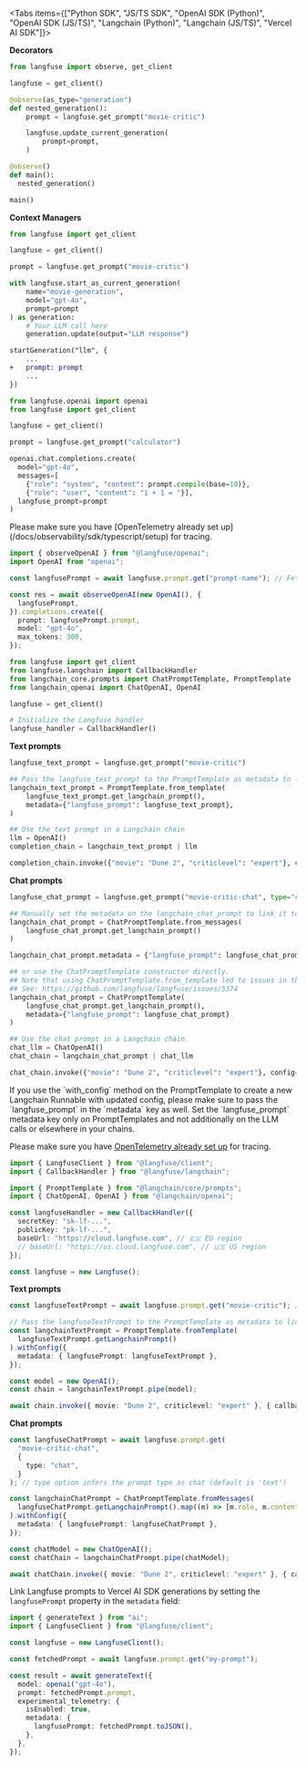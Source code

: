 <Tabs items={["Python SDK", "JS/TS SDK", "OpenAI SDK (Python)", "OpenAI SDK (JS/TS)", "Langchain (Python)", "Langchain (JS/TS)", "Vercel AI SDK"]}>
<Tab>

**Decorators**

```python
from langfuse import observe, get_client

langfuse = get_client()

@observe(as_type="generation")
def nested_generation():
    prompt = langfuse.get_prompt("movie-critic")

    langfuse.update_current_generation(
        prompt=prompt,
    )

@observe()
def main():
  nested_generation()

main()
```

**Context Managers**

```python
from langfuse import get_client

langfuse = get_client()

prompt = langfuse.get_prompt("movie-critic")

with langfuse.start_as_current_generation(
    name="movie-generation",
    model="gpt-4o",
    prompt=prompt
) as generation:
    # Your LLM call here
    generation.update(output="LLM response")
```

</Tab>

<Tab>

```diff
startGeneration("llm", {
    ...
+   prompt: prompt
    ...
})
```

</Tab>

<Tab>

```python /langfuse_prompt=prompt/
from langfuse.openai import openai
from langfuse import get_client

langfuse = get_client()

prompt = langfuse.get_prompt("calculator")

openai.chat.completions.create(
  model="gpt-4o",
  messages=[
    {"role": "system", "content": prompt.compile(base=10)},
    {"role": "user", "content": "1 + 1 = "}],
  langfuse_prompt=prompt
)
```

</Tab>

<Tab>
Please make sure you have [OpenTelemetry already set up](/docs/observability/sdk/typescript/setup) for tracing.

```ts /langfusePrompt,/
import { observeOpenAI } from "@langfuse/openai";
import OpenAI from "openai";

const langfusePrompt = await langfuse.prompt.get("prompt-name"); // Fetch a previously created prompt

const res = await observeOpenAI(new OpenAI(), {
  langfusePrompt,
}).completions.create({
  prompt: langfusePrompt.prompt,
  model: "gpt-4o",
  max_tokens: 300,
});
```

</Tab>

<Tab>

```python
from langfuse import get_client
from langfuse.langchain import CallbackHandler
from langchain_core.prompts import ChatPromptTemplate, PromptTemplate
from langchain_openai import ChatOpenAI, OpenAI

langfuse = get_client()

# Initialize the Langfuse handler
langfuse_handler = CallbackHandler()
```

**Text prompts**

```python /"langfuse_prompt"/
langfuse_text_prompt = langfuse.get_prompt("movie-critic")

## Pass the langfuse_text_prompt to the PromptTemplate as metadata to link it to generations that use it
langchain_text_prompt = PromptTemplate.from_template(
    langfuse_text_prompt.get_langchain_prompt(),
    metadata={"langfuse_prompt": langfuse_text_prompt},
)

## Use the text prompt in a Langchain chain
llm = OpenAI()
completion_chain = langchain_text_prompt | llm

completion_chain.invoke({"movie": "Dune 2", "criticlevel": "expert"}, config={"callbacks": [langfuse_handler]})
```

**Chat prompts**

```python /"langfuse_prompt"/
langfuse_chat_prompt = langfuse.get_prompt("movie-critic-chat", type="chat")

## Manually set the metadata on the langchain_chat_prompt to link it to generations that use it
langchain_chat_prompt = ChatPromptTemplate.from_messages(
    langfuse_chat_prompt.get_langchain_prompt()
)

langchain_chat_prompt.metadata = {"langfuse_prompt": langfuse_chat_prompt}

## or use the ChatPromptTemplate constructor directly.
## Note that using ChatPromptTemplate.from_template led to issues in the past
## See: https://github.com/langfuse/langfuse/issues/5374
langchain_chat_prompt = ChatPromptTemplate(
    langfuse_chat_prompt.get_langchain_prompt(),
    metadata={"langfuse_prompt": langfuse_chat_prompt}
)

## Use the chat prompt in a Langchain chain
chat_llm = ChatOpenAI()
chat_chain = langchain_chat_prompt | chat_llm

chat_chain.invoke({"movie": "Dune 2", "criticlevel": "expert"}, config={"callbacks": [langfuse_handler]})
```

<Callout type="info">
  If you use the `with_config` method on the PromptTemplate to create a new
  Langchain Runnable with updated config, please make sure to pass the
  `langfuse_prompt` in the `metadata` key as well.
</Callout>

<Callout type="info">
  Set the `langfuse_prompt` metadata key only on PromptTemplates and not
  additionally on the LLM calls or elsewhere in your chains.
</Callout>

</Tab>

<Tab>

Please make sure you have [OpenTelemetry already set up](/docs/observability/sdk/typescript/setup) for tracing.

```ts
import { LangfuseClient } from "@langfuse/client";
import { CallbackHandler } from "@langfuse/langchain";

import { PromptTemplate } from "@langchain/core/prompts";
import { ChatOpenAI, OpenAI } from "@langchain/openai";

const langfuseHandler = new CallbackHandler({
  secretKey: "sk-lf-...",
  publicKey: "pk-lf-...",
  baseUrl: "https://cloud.langfuse.com", // 🇪🇺 EU region
  // baseUrl: "https://us.cloud.langfuse.com", // 🇺🇸 US region
});

const langfuse = new Langfuse();
```

**Text prompts**

```ts /metadata: { langfusePrompt:/
const langfuseTextPrompt = await langfuse.prompt.get("movie-critic"); // Fetch a previously created text prompt

// Pass the langfuseTextPrompt to the PromptTemplate as metadata to link it to generations that use it
const langchainTextPrompt = PromptTemplate.fromTemplate(
  langfuseTextPrompt.getLangchainPrompt()
).withConfig({
  metadata: { langfusePrompt: langfuseTextPrompt },
});

const model = new OpenAI();
const chain = langchainTextPrompt.pipe(model);

await chain.invoke({ movie: "Dune 2", criticlevel: "expert" }, { callbacks: [langfuseHandler] });

```

**Chat prompts**

```ts /metadata: { langfusePrompt:/
const langfuseChatPrompt = await langfuse.prompt.get(
  "movie-critic-chat",
  {
    type: "chat",
  }
); // type option infers the prompt type as chat (default is 'text')

const langchainChatPrompt = ChatPromptTemplate.fromMessages(
  langfuseChatPrompt.getLangchainPrompt().map((m) => [m.role, m.content])
).withConfig({
  metadata: { langfusePrompt: langfuseChatPrompt },
});

const chatModel = new ChatOpenAI();
const chatChain = langchainChatPrompt.pipe(chatModel);

await chatChain.invoke({ movie: "Dune 2", criticlevel: "expert" }, { callbacks: [langfuseHandler] });
```

</Tab>

<Tab>

Link Langfuse prompts to Vercel AI SDK generations by setting the `langfusePrompt` property in the `metadata` field:

```typescript /langfusePrompt: fetchedPrompt.toJSON()/
import { generateText } from "ai";
import { LangfuseClient } from "@langfuse/client";

const langfuse = new LangfuseClient();

const fetchedPrompt = await langfuse.prompt.get("my-prompt");

const result = await generateText({
  model: openai("gpt-4o"),
  prompt: fetchedPrompt.prompt,
  experimental_telemetry: {
    isEnabled: true,
    metadata: {
      langfusePrompt: fetchedPrompt.toJSON(),
    },
  },
});
```

</Tab>

</Tabs>
